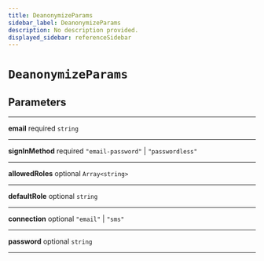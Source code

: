 ```yaml
---
title: DeanonymizeParams
sidebar_label: DeanonymizeParams
description: No description provided.
displayed_sidebar: referenceSidebar
---
```


# `DeanonymizeParams`

## Parameters

---

**<span className="parameter-name">email</span>** <span className="optional-status">required</span> `string`

---

**<span className="parameter-name">signInMethod</span>** <span className="optional-status">required</span> `"email-password"` | `"passwordless"`

---

**<span className="parameter-name">allowedRoles</span>** <span className="optional-status">optional</span> `Array<string>`

---

**<span className="parameter-name">defaultRole</span>** <span className="optional-status">optional</span> `string`

---

**<span className="parameter-name">connection</span>** <span className="optional-status">optional</span> `"email"` | `"sms"`

---

**<span className="parameter-name">password</span>** <span className="optional-status">optional</span> `string`

---
